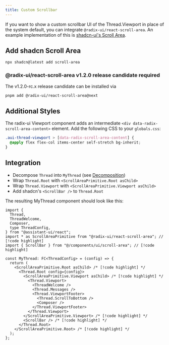 ```yaml
---
title: Custom Scrollbar
---
```


If you want to show a custom scrollbar UI of the Thread.Viewport in place of the system default, you can integrate `@radix-ui/react-scroll-area`.
An example implementation of this is [shadcn-ui's Scroll Area](https://ui.shadcn.com/docs/components/scroll-area).

## Add shadcn Scroll Area

```sh
npx shadcn@latest add scroll-area
```

### @radix-ui/react-scroll-area v1.2.0 release candidate required

The v1.2.0-rc.x release candidate can be installed via

```sh
pnpm add @radix-ui/react-scroll-area@next
```

## Additional Styles

The radix-ui Viewport component adds an intermediate `<div data-radix-scroll-area-content>` element.
Add the following CSS to your `globals.css`:

```css title="@/app/globals.css"
.aui-thread-viewport > [data-radix-scroll-area-content] {
  @apply flex flex-col items-center self-stretch bg-inherit;
}
```

## Integration

- Decompose `Thread` into `MyThread` (see [Decomposition](/docs/ui/styled/Decomposition))
- Wrap `Thread.Root` with `<ScrollAreaPrimitive.Root asChild>`
- Wrap `Thread.Viewport` with `<ScrollAreaPrimitive.Viewport asChild>`
- Add shadcn's `<ScrollBar />` to `Thread.Root`

The resulting MyThread component should look like this:

```tsx
import {
  Thread,
  ThreadWelcome,
  Composer,
  type ThreadConfig,
} from "@assistant-ui/react";
import * as ScrollAreaPrimitive from "@radix-ui/react-scroll-area"; // [!code highlight]
import { ScrollBar } from "@/components/ui/scroll-area"; // [!code highlight]

const MyThread: FC<ThreadConfig> = (config) => {
  return (
    <ScrollAreaPrimitive.Root asChild> /* [!code highlight] */
      <Thread.Root config={config}>
        <ScrollAreaPrimitive.Viewport asChild> /* [!code highlight] */
          <Thread.Viewport>
            <ThreadWelcome />
            <Thread.Messages />
            <Thread.ViewportFooter>
              <Thread.ScrollToBottom />
              <Composer />
            </Thread.ViewportFooter>
          </Thread.Viewport>
        </ScrollAreaPrimitive.Viewport> /* [!code highlight] */
        <ScrollBar /> /* [!code highlight] */
      </Thread.Root>
    </ScrollAreaPrimitive.Root> /* [!code highlight] */
  );
};
```
